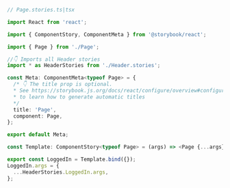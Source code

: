 ```ts
// Page.stories.ts|tsx

import React from 'react';

import { ComponentStory, ComponentMeta } from '@storybook/react';

import { Page } from './Page';

//👇 Imports all Header stories
import * as HeaderStories from './Header.stories';

const Meta: ComponentMeta<typeof Page> = {
  /* 👇 The title prop is optional.
  * See https://storybook.js.org/docs/react/configure/overview#configure-story-loading
  * to learn how to generate automatic titles
  */
  title: 'Page',
  component: Page,
};

export default Meta;

const Template: ComponentStory<typeof Page> = (args) => <Page {...args} />;

export const LoggedIn = Template.bind({});
LoggedIn.args = {
  ...HeaderStories.LoggedIn.args,
};
```
